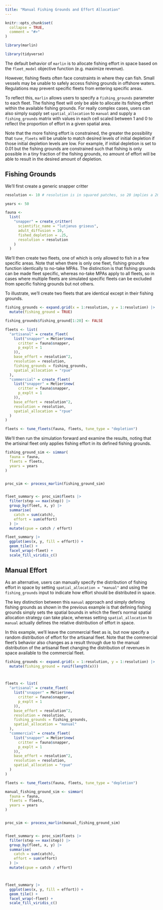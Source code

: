 ```yaml
---
title: "Manual Fishing Grounds and Effort Allocation"
---
```


```r
knitr::opts_chunk$set(
  collapse = TRUE,
  comment = "#>"
)
```

```r
library(marlin)

library(tidyverse)
```

The default behavior of `marlin` is to allocate fishing effort in space based on the `fleet_model` objective function (e.g. maximize revenue). 

However, fishing fleets often face constraints in where they can fish. Small vessels may be unable to safely access fishing grounds in offshore waters. Regulations may prevent specific fleets from entering specific areas. 

To reflect this, `marlin` allows users to specify a `fishing_grounds` parameter to each fleet. The fishing fleet will only be able to allocate its fishing effort within the available fishing grounds. For really complex cases, users can also simply supply set `spatial_allocation` to `manual` and supply a `fishing_grounds` matrix with values in each cell scaled between 1 and 0 to reflect the proportion of effort in a given spatial area. 

Note that the more fishing effort is constrained, the greater the possibility that `tune_fleets` will be unable to match desired levels of initial depletion if those initial depletion levels are low. For example, if initial depletion is set to 0.01 but the fishing grounds are constrained such that fishing is only possible in a tiny fraction of the fishing grounds, no amount of effort will be able to result in the desired amount of depletion. 


## Fishing Grounds


We'll first create a generic snapper critter

```r
resolution <- 10 # resolution is in squared patches, so 20 implies a 20X20 system, i.e. 400 patches

years <- 50

fauna <-
  list(
    "snapper" = create_critter(
      scientific_name = "lutjanus griseus",
      adult_diffusion = 10,
      fished_depletion = .25,
      resolution = resolution
    )
  )
```

We'll then create two fleets, one of which is only allowed to fish in a few specific areas. Note that when there is only one fleet, fishing grounds function identically to no-take MPAs. The distinction is that fishing grounds can be made fleet specific, whereas no-take MPAs apply to all fleets, so in cases where multiple fleets are simulated specific fleets can be excluded from specific fishing grounds but not others. 

To illustrate, we'll create two fleets that are identical except in their fishing grounds. 

```r
fishing_grounds <- expand.grid(x = 1:resolution, y = 1:resolution) |>
  mutate(fishing_ground = TRUE)

fishing_grounds$fishing_ground[1:20] <- FALSE

fleets <- list(
  "artisanal" = create_fleet(
    list("snapper" = Metier$new(
      critter = fauna$snapper,
      p_explt = 1
    )),
    base_effort = resolution^2,
    resolution = resolution,
    fishing_grounds = fishing_grounds,
    spatial_allocation = "rpue"
  ),
  "commercial" = create_fleet(
    list("snapper" = Metier$new(
      critter = fauna$snapper,
      p_explt = 1
    )),
    base_effort = resolution^2,
    resolution = resolution,
    spatial_allocation = "rpue"
  )
)

fleets <- tune_fleets(fauna, fleets, tune_type = "depletion")
```


We'll then run the simulation forward and examine the results, noting that the artisinal fleet only applies fishing effort in its defined fishing grounds. 


```r
fishing_ground_sim <- simmar(
  fauna = fauna,
  fleets = fleets,
  years = years
)


proc_sim <- process_marlin(fishing_ground_sim)


fleet_summary <- proc_sim$fleets |>
  filter(step == max(step)) |>
  group_by(fleet, x, y) |>
  summarise(
    catch = sum(catch),
    effort = sum(effort)
  ) |>
  mutate(cpue = catch / effort)

fleet_summary |>
  ggplot(aes(x, y, fill = effort)) +
  geom_tile() +
  facet_wrap(~fleet) +
  scale_fill_viridis_c()
```


## Manual Effort

As an alternative, users can manually specify the distribution of fishing effort in space by setting `spatial_allocation = "manual"` and using the `fishing_grounds` input to indicate how effort should be distributed in space. 

The key distinction between this `manual` approach and simply defining fishing grounds as shown in the previous example is that defining fishing grounds simply sets the spatial bounds in which the fleet's normal spatial allocation strategy can take place, whereas setting `spatial_allocation` to `manual` actually defines the relative distribution of effort in space. 

In this example, we'll leave the commercial fleet as is, but now specify a random distribution of effort for the artisanal fleet. Note that the commercial fleet's behavior also changes as a result through due to the manual distribution of the artisanal fleet changing the distribution of revenues in space available to the commercial fleet. 

```r
fishing_grounds <- expand.grid(x = 1:resolution, y = 1:resolution) |>
  mutate(fishing_ground = runif(length(x)))



fleets <- list(
  "artisanal" = create_fleet(
    list("snapper" = Metier$new(
      critter = fauna$snapper,
      p_explt = 1
    )),
    base_effort = resolution^2,
    resolution = resolution,
    fishing_grounds = fishing_grounds,
    spatial_allocation = "manual"
  ),
  "commercial" = create_fleet(
    list("snapper" = Metier$new(
      critter = fauna$snapper,
      p_explt = 1
    )),
    base_effort = resolution^2,
    resolution = resolution,
    spatial_allocation = "rpue"
  )
)

fleets <- tune_fleets(fauna, fleets, tune_type = "depletion")

manual_fishing_ground_sim <- simmar(
  fauna = fauna,
  fleets = fleets,
  years = years
)


proc_sim <- process_marlin(manual_fishing_ground_sim)


fleet_summary <- proc_sim$fleets |>
  filter(step == max(step)) |>
  group_by(fleet, x, y) |>
  summarise(
    catch = sum(catch),
    effort = sum(effort)
  ) |>
  mutate(cpue = catch / effort)



fleet_summary |>
  ggplot(aes(x, y, fill = effort)) +
  geom_tile() +
  facet_wrap(~fleet) +
  scale_fill_viridis_c()
```

